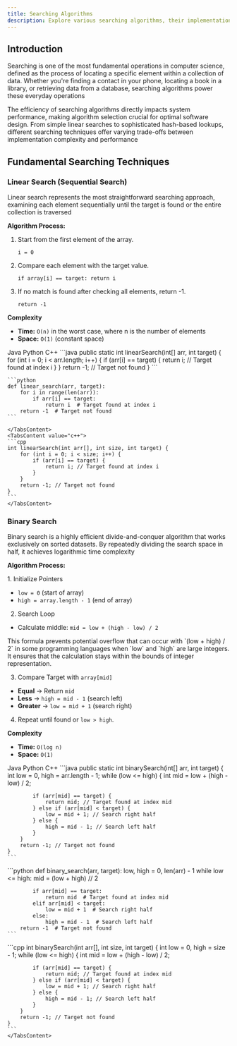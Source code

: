 ```yaml
---
title: Searching Algorithms
description: Explore various searching algorithms, their implementations, and use cases.
---
```


## Introduction

Searching is one of the most fundamental operations in computer science, defined as the process of locating a specific element within a collection of data. Whether you're finding a contact in your phone, locating a book in a library, or retrieving data from a database, searching algorithms power these everyday operations

The efficiency of searching algorithms directly impacts system performance, making algorithm selection crucial for optimal software design. From simple linear searches to sophisticated hash-based lookups, different searching techniques offer varying trade-offs between implementation complexity and performance

## Fundamental Searching Techniques

### Linear Search (Sequential Search)

Linear search represents the most straightforward searching approach, examining each element sequentially until the target is found or the entire collection is traversed

**Algorithm Process:**

<Indent>

1. Start from the first element of the array.

   `i = 0`

2. Compare each element with the target value.

   `if array[i] == target: return i`

3. If no match is found after checking all elements, return -1.

   `return -1`

**Complexity**

- **Time:** `O(n)` in the worst case, where n is the number of elements
- **Space:** `O(1)` (constant space)

</Indent>

<Tabs defaultValue="java" className=" pb-1">
    <TabsList>
    <TabsTrigger value="java">Java</TabsTrigger>
    <TabsTrigger value="python">Python</TabsTrigger>
    <TabsTrigger value="c++">C++</TabsTrigger>

  </TabsList>
    <TabsContent value="java">
    ```java
    public static int linearSearch(int[] arr, int target) {
        for (int i = 0; i < arr.length; i++) {
            if (arr[i] == target) {
                return i; // Target found at index i
            }
        }
        return -1; // Target not found
    }
    ```
    </TabsContent>
    <TabsContent value="python">

    ```python
    def linear_search(arr, target):
        for i in range(len(arr)):
            if arr[i] == target:
                return i  # Target found at index i
        return -1  # Target not found
    ```

    </TabsContent>
    <TabsContent value="c++">
    ```cpp
    int linearSearch(int arr[], int size, int target) {
        for (int i = 0; i < size; i++) {
            if (arr[i] == target) {
                return i; // Target found at index i
            }
        }
        return -1; // Target not found
    }
    ```
    </TabsContent>

</Tabs>

### Binary Search

Binary search is a highly efficient divide-and-conquer algorithm that works exclusively on sorted datasets. By repeatedly dividing the search space in half, it achieves logarithmic time complexity

**Algorithm Process:**

<Indent>
1. Initialize Pointers

- `low = 0` (start of array)
- `high = array.length - 1` (end of array)

2. Search Loop

- Calculate middle: `mid = low + (high - low) / 2`

<Callout type="info" title="Why `low + (high - low) / 2`?">
  This formula prevents potential overflow that can occur with `(low + high) /
  2` in some programming languages when `low` and `high` are large integers. It
  ensures that the calculation stays within the bounds of integer
  representation.
</Callout>

3. Compare Target with `array[mid]`

- **Equal** → Return `mid`
- **Less** → `high = mid - 1` (search left)
- **Greater** → `low = mid + 1` (search right)

4. Repeat until found or `low > high`.

**Complexity**

- **Time:** `O(log n)`
- **Space:** `O(1)`

</Indent>

<Tabs defaultValue="java" className="pb-1">
  <TabsList>
    <TabsTrigger value="java">Java</TabsTrigger>
    <TabsTrigger value="python">Python</TabsTrigger>
    <TabsTrigger value="c++">C++</TabsTrigger>
  </TabsList>

  <TabsContent value="java">
    ```java
    public static int binarySearch(int[] arr, int target) {
        int low = 0, high = arr.length - 1;
        while (low <= high) {
            int mid = low + (high - low) / 2;

            if (arr[mid] == target) {
                return mid; // Target found at index mid
            } else if (arr[mid] < target) {
                low = mid + 1; // Search right half
            } else {
                high = mid - 1; // Search left half
            }
        }
        return -1; // Target not found
    }
    ```

  </TabsContent>
  <TabsContent value="python">
    ```python
    def binary_search(arr, target):
        low, high = 0, len(arr) - 1
        while low <= high:
            mid = (low + high) // 2

            if arr[mid] == target:
                return mid  # Target found at index mid
            elif arr[mid] < target:
                low = mid + 1  # Search right half
            else:
                high = mid - 1  # Search left half
        return -1  # Target not found
    ```

  </TabsContent>
    <TabsContent value="c++">
    ```cpp
    int binarySearch(int arr[], int size, int target) {
        int low = 0, high = size - 1;
        while (low <= high) {
            int mid = low + (high - low) / 2;

            if (arr[mid] == target) {
                return mid; // Target found at index mid
            } else if (arr[mid] < target) {
                low = mid + 1; // Search right half
            } else {
                high = mid - 1; // Search left half
            }
        }
        return -1; // Target not found
    }
    ```
    </TabsContent>

</Tabs>
